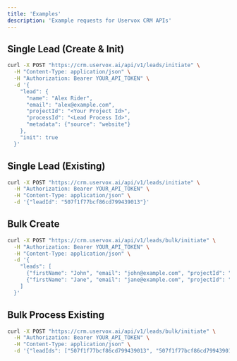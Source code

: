 ```yaml
---
title: 'Examples'
description: 'Example requests for Uservox CRM APIs'
---
```


## Single Lead (Create & Init)

```bash
curl -X POST "https://crm.uservox.ai/api/v1/leads/initiate" \
  -H "Content-Type: application/json" \
  -H "Authorization: Bearer YOUR_API_TOKEN" \
  -d '{
    "lead": {
      "name": "Alex Rider",
      "email": "alex@example.com",
      "projectId": "<Your Project Id>",
      "processId": "<Lead Process Id>",
      "metadata": {"source": "website"}
    },
    "init": true
  }'
```

## Single Lead (Existing)

```bash
curl -X POST "https://crm.uservox.ai/api/v1/leads/initiate" \
  -H "Authorization: Bearer YOUR_API_TOKEN" \
  -H "Content-Type: application/json" \
  -d '{"leadId": "507f1f77bcf86cd799439013"}'
```

## Bulk Create

```bash
curl -X POST "https://crm.uservox.ai/api/v1/leads/bulk/initiate" \
  -H "Authorization: Bearer YOUR_API_TOKEN" \
  -H "Content-Type: application/json" \
  -d '{
    "leads": [
      {"firstName": "John", "email": "john@example.com", "projectId": "<Project>", "processId": "<Process>"},
      {"firstName": "Jane", "email": "jane@example.com", "projectId": "<Project>", "processId": "<Process>"}
    ]
  }'
```

## Bulk Process Existing

```bash
curl -X POST "https://crm.uservox.ai/api/v1/leads/bulk/initiate" \
  -H "Authorization: Bearer YOUR_API_TOKEN" \
  -H "Content-Type: application/json" \
  -d '{"leadIds": ["507f1f77bcf86cd799439013", "507f1f77bcf86cd799439014"]}'
```
